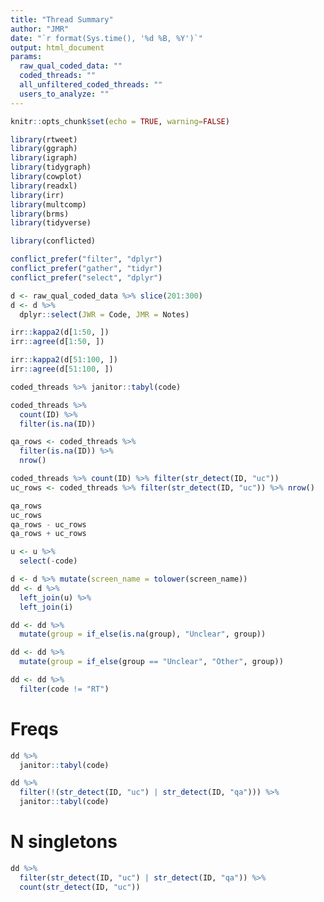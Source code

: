 ```yaml
---
title: "Thread Summary"
author: "JMR"
date: "`r format(Sys.time(), '%d %B, %Y')`"
output: html_document
params:
  raw_qual_coded_data: ""
  coded_threads: ""
  all_unfiltered_coded_threads: ""
  users_to_analyze: ""
---
```


```r
knitr::opts_chunk$set(echo = TRUE, warning=FALSE)

library(rtweet)
library(ggraph)
library(igraph)
library(tidygraph)
library(cowplot)
library(readxl)
library(irr)
library(multcomp)
library(brms)
library(tidyverse)

library(conflicted)

conflict_prefer("filter", "dplyr")
conflict_prefer("gather", "tidyr")
conflict_prefer("select", "dplyr")
```


```r
d <- raw_qual_coded_data %>% slice(201:300)
d <- d %>% 
  dplyr::select(JWR = Code, JMR = Notes)

irr::kappa2(d[1:50, ])
irr::agree(d[1:50, ])

irr::kappa2(d[51:100, ])
irr::agree(d[51:100, ])
```

```r
coded_threads %>% janitor::tabyl(code)
```

```r
coded_threads %>% 
  count(ID) %>% 
  filter(is.na(ID)) 

qa_rows <- coded_threads %>% 
  filter(is.na(ID)) %>% 
  nrow()
```

```r
coded_threads %>% count(ID) %>% filter(str_detect(ID, "uc"))
uc_rows <- coded_threads %>% filter(str_detect(ID, "uc")) %>% nrow()
```

```r
qa_rows
uc_rows
qa_rows - uc_rows
qa_rows + uc_rows
```

```r
u <- u %>% 
  select(-code)

d <- d %>% mutate(screen_name = tolower(screen_name))
dd <- d %>% 
  left_join(u) %>% 
  left_join(i)

dd <- dd %>% 
  mutate(group = if_else(is.na(group), "Unclear", group))

dd <- dd %>% 
  mutate(group = if_else(group == "Unclear", "Other", group))

dd <- dd %>% 
  filter(code != "RT")
```

# Freqs

```r
dd %>% 
  janitor::tabyl(code)
```

```r
dd %>% 
  filter(!(str_detect(ID, "uc") | str_detect(ID, "qa"))) %>% 
  janitor::tabyl(code)
```

# N singletons

```r
dd %>% 
  filter(str_detect(ID, "uc") | str_detect(ID, "qa")) %>% 
  count(str_detect(ID, "uc"))
```
